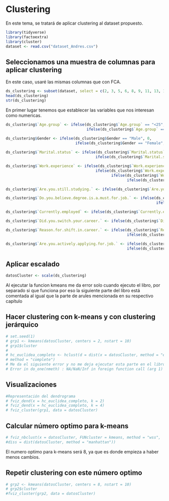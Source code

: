 # Clustering

En este tema, se tratará de aplicar clustering al dataset propuesto.

```r
library(tidyverse)
library(factoextra)
library(cluster)
dataset <- read.csv("dataset_Andres.csv")
```


## Seleccionamos una muestra de columnas para aplicar clustering
En este caso, usaré las mismas columnas que con FCA.
```r
ds_clustering <- subset(dataset, select = c(2, 3, 5, 6, 8, 9, 11, 13, 14, 15))
head(ds_clustering)
str(ds_clustering)
```


En primer lugar tenemos que establecer las variables que nos interesan como numericas.
```r
ds_clustering$`Age.group` <- ifelse(ds_clustering$`Age.group` == "<25", 0, 
                                    ifelse(ds_clustering$`Age.group` == "25-30", 1, 2))

ds_clustering$Gender <- ifelse(ds_clustering$Gender == "Male", 0,
                               ifelse(ds_clustering$Gender == "Female", 1, 2))
  
ds_clustering$`Marital.status` <- ifelse(ds_clustering$`Marital.status` == "Single", 0,
                                        ifelse(ds_clustering$`Marital.status` == "Married", 1, 2))

ds_clustering$`Work.experience` <- ifelse(ds_clustering$`Work.experience` == "Doing Intership", 0,
                                        ifelse(ds_clustering$`Work.experience` == "Fresher", 1, 
                                               ifelse(ds_clustering$`Work.experience` == "1-2years", 2,
                                                      ifelse(ds_clustering$`Work.experience` == "3+ years", 3, 4))))

ds_clustering$`Are.you.still.studying.` <- ifelse(ds_clustering$`Are.you.still.studying.` == "No", 0, 1)

ds_clustering$`Do.you.believe.degree.is.a.must.for.job.` <- ifelse(ds_clustering$`Do.you.believe.degree.is.a.must.for.job.` == "No", 0,
                                                                   ifelse(ds_clustering$`Do.you.believe.degree.is.a.must.for.job.` == "Yes", 1, 2))

ds_clustering$`Currently.employed` <- ifelse(ds_clustering$`Currently.employed` == "No", 0, 1)

ds_clustering$`Did.you.switch.your.career.` <- ifelse(ds_clustering$`Did.you.switch.your.career.` == "No", 0, 1)

ds_clustering$`Reason.for.shift.in.career.` <- ifelse(ds_clustering$`Reason.for.shift.in.career.` == "Not applicabe", 0,
                                                      ifelse(ds_clustering$`Reason.for.shift.in.career.` == "Better job opportunity", 1, 2)) 

ds_clustering$`Are.you.actively.applying.for.job.` <- ifelse(ds_clustering$`Are.you.actively.applying.for.job.` == "No", 0,
                                                      ifelse(ds_clustering$`Are.you.actively.applying.for.job.` == "Yes", 1, 2)) 
```


## Aplicar escalado
```r
datosCluster <- scale(ds_clustering)
```

Al ejecutar la funcion kmeans me da error solo cuando ejecuto el libro, por separado si que funciona por eso la siguiente parte del libro está comentada al igual que la parte de arules mencionada en su respectivo capítulo

## Hacer clustering con k-means y con clustering jerárquico
```r
# set.seed(1)
# grp1 <- kmeans(datosCluster, centers = 2, nstart = 10)
# grp1$cluster
# 
# hc_euclidea_completo <- hclust(d = dist(x = datosCluster, method = "euclidean"),
# method = "complete")
# Me da el siguiente error y no me deja ejecutar esta parte en el libro
# Error in do_one(nmeth) : NA/NaN/Inf in foreign function call (arg 1)
```


## Visualizaciones
```r
#Representación del dendrograma
# fviz_dend(x = hc_euclidea_completo, k = 2)
# fviz_dend(x = hc_euclidea_completo, k = 4)
# fviz_cluster(grp1, data = datosCluster)
```

## Calcular número optimo para k-means
```r
# fviz_nbclust(x = datosCluster, FUNcluster = kmeans, method = "wss",
#diss = dist(datosCluster, method = "manhattan"))
```
El numero optimo para k-means será 8, ya que es donde empieza a haber menos cambios.

## Repetir clustering con este número optimo
```r
# grp2 <- kmeans(datosCluster, centers = 8, nstart = 10)
# grp2$cluster
#fviz_cluster(grp2, data = datosCluster)
```